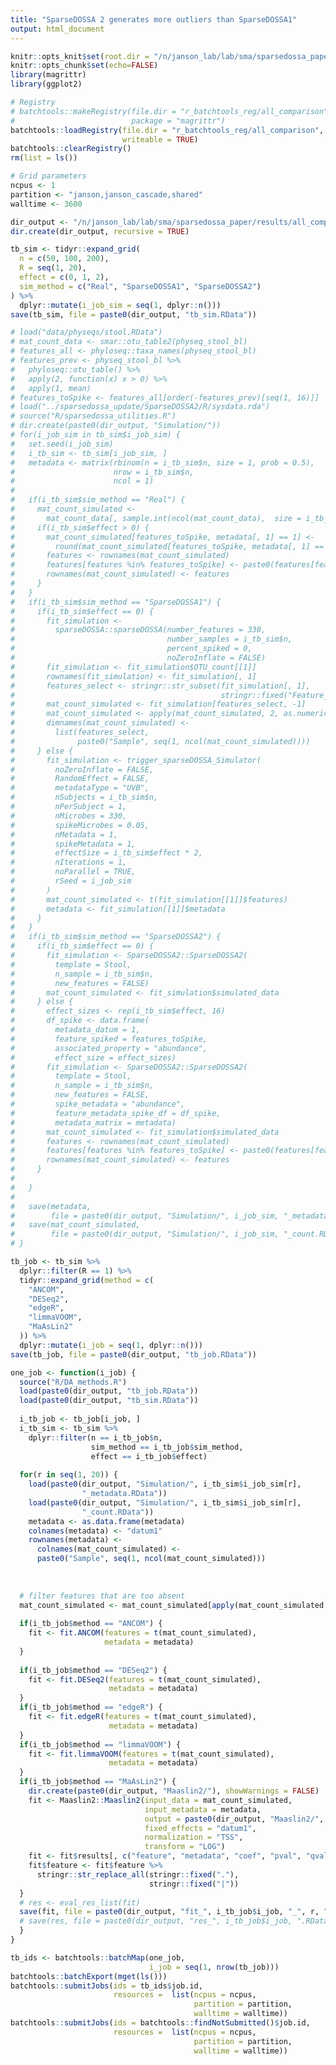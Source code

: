 ```yaml
---
title: "SparseDOSSA 2 generates more outliers than SparseDOSSA1"
output: html_document
---
```


```r
knitr::opts_knit$set(root.dir = "/n/janson_lab/lab/sma/sparsedossa_paper/")
knitr::opts_chunk$set(echo=FALSE)
library(magrittr)
library(ggplot2)
```

```r
# Registry
# batchtools::makeRegistry(file.dir = "r_batchtools_reg/all_comparison",
#                          package = "magrittr")
batchtools::loadRegistry(file.dir = "r_batchtools_reg/all_comparison", 
                         writeable = TRUE)
batchtools::clearRegistry()
rm(list = ls())

# Grid parameters
ncpus <- 1
partition <- "janson,janson_cascade,shared"
walltime <- 3600

dir_output <- "/n/janson_lab/lab/sma/sparsedossa_paper/results/all_comparison/"
dir.create(dir_output, recursive = TRUE)
```

```r
tb_sim <- tidyr::expand_grid(
  n = c(50, 100, 200),
  R = seq(1, 20),
  effect = c(0, 1, 2),
  sim_method = c("Real", "SparseDOSSA1", "SparseDOSSA2")
) %>%
  dplyr::mutate(i_job_sim = seq(1, dplyr::n()))
save(tb_sim, file = paste0(dir_output, "tb_sim.RData"))

# load("data/physeqs/stool.RData")
# mat_count_data <- smar::otu_table2(physeq_stool_bl)
# features_all <- phyloseq::taxa_names(physeq_stool_bl)
# features_prev <- physeq_stool_bl %>%
#   phyloseq::otu_table() %>%
#   apply(2, function(x) x > 0) %>%
#   apply(1, mean)
# features_toSpike <- features_all[order(-features_prev)[seq(1, 16)]]
# load("../sparsedossa_update/SparseDOSSA2/R/sysdata.rda")
# source("R/sparsedossa_utilities.R")
# dir.create(paste0(dir_output, "Simulation/"))
# for(i_job_sim in tb_sim$i_job_sim) {
#   set.seed(i_job_sim)
#   i_tb_sim <- tb_sim[i_job_sim, ]
#   metadata <- matrix(rbinom(n = i_tb_sim$n, size = 1, prob = 0.5),
#                      nrow = i_tb_sim$n,
#                      ncol = 1)
#   
#   if(i_tb_sim$sim_method == "Real") {
#     mat_count_simulated <-
#       mat_count_data[, sample.int(ncol(mat_count_data),  size = i_tb_sim$n)]
#     if(i_tb_sim$effect > 0) {
#       mat_count_simulated[features_toSpike, metadata[, 1] == 1] <-
#         round(mat_count_simulated[features_toSpike, metadata[, 1] == 1] * exp(i_tb_sim$effect))
#       features <- rownames(mat_count_simulated)
#       features[features %in% features_toSpike] <- paste0(features[features %in% features_toSpike], "_TP")
#       rownames(mat_count_simulated) <- features
#     }
#   }
#   if(i_tb_sim$sim_method == "SparseDOSSA1") {
#     if(i_tb_sim$effect == 0) {
#       fit_simulation <-
#         sparseDOSSA::sparseDOSSA(number_features = 330,
#                                  number_samples = i_tb_sim$n,
#                                  percent_spiked = 0,
#                                  noZeroInflate = FALSE)
#       fit_simulation <- fit_simulation$OTU_count[[1]]
#       rownames(fit_simulation) <- fit_simulation[, 1]
#       features_select <- stringr::str_subset(fit_simulation[, 1],
#                                              stringr::fixed("Feature_spike_"))
#       mat_count_simulated <- fit_simulation[features_select, -1]
#       mat_count_simulated <- apply(mat_count_simulated, 2, as.numeric)
#       dimnames(mat_count_simulated) <-
#         list(features_select,
#              paste0("Sample", seq(1, ncol(mat_count_simulated))))
#     } else {
#       fit_simulation <- trigger_sparseDOSSA_Simulator(
#         noZeroInflate = FALSE,
#         RandomEffect = FALSE,
#         metadataType = "UVB",
#         nSubjects = i_tb_sim$n,
#         nPerSubject = 1,
#         nMicrobes = 330,
#         spikeMicrobes = 0.05,
#         nMetadata = 1,
#         spikeMetadata = 1,
#         effectSize = i_tb_sim$effect * 2,
#         nIterations = 1,
#         noParallel = TRUE,
#         rSeed = i_job_sim
#       )
#       mat_count_simulated <- t(fit_simulation[[1]]$features)
#       metadata <- fit_simulation[[1]]$metadata
#     }
#   }
#   if(i_tb_sim$sim_method == "SparseDOSSA2") {
#     if(i_tb_sim$effect == 0) {
#       fit_simulation <- SparseDOSSA2::SparseDOSSA2(
#         template = Stool,
#         n_sample = i_tb_sim$n,
#         new_features = FALSE)
#       mat_count_simulated <- fit_simulation$simulated_data
#     } else {
#       effect_sizes <- rep(i_tb_sim$effect, 16)
#       df_spike <- data.frame(
#         metadata_datum = 1,
#         feature_spiked = features_toSpike,
#         associated_property = "abundance",
#         effect_size = effect_sizes)
#       fit_simulation <- SparseDOSSA2::SparseDOSSA2(
#         template = Stool,
#         n_sample = i_tb_sim$n,
#         new_features = FALSE,
#         spike_metadata = "abundance",
#         feature_metadata_spike_df = df_spike,
#         metadata_matrix = metadata)
#       mat_count_simulated <- fit_simulation$simulated_data
#       features <- rownames(mat_count_simulated)
#       features[features %in% features_toSpike] <- paste0(features[features %in% features_toSpike], "_TP")
#       rownames(mat_count_simulated) <- features
#     }
# 
#   }
# 
#   save(metadata,
#        file = paste0(dir_output, "Simulation/", i_job_sim, "_metadata.RData"))
#   save(mat_count_simulated,
#        file = paste0(dir_output, "Simulation/", i_job_sim, "_count.RData"))
# }
```

```r
tb_job <- tb_sim %>%
  dplyr::filter(R == 1) %>%
  tidyr::expand_grid(method = c(
    "ANCOM",
    "DESeq2",
    "edgeR",
    "limmaVOOM",
    "MaAsLin2"
  )) %>%
  dplyr::mutate(i_job = seq(1, dplyr::n()))
save(tb_job, file = paste0(dir_output, "tb_job.RData"))
```

```r
one_job <- function(i_job) {
  source("R/DA_methods.R")
  load(paste0(dir_output, "tb_job.RData"))
  load(paste0(dir_output, "tb_sim.RData"))
  
  i_tb_job <- tb_job[i_job, ]
  i_tb_sim <- tb_sim %>% 
    dplyr::filter(n == i_tb_job$n, 
                  sim_method == i_tb_job$sim_method, 
                  effect == i_tb_job$effect)
  
  for(r in seq(1, 20)) {
    load(paste0(dir_output, "Simulation/", i_tb_sim$i_job_sim[r], 
                "_metadata.RData"))
    load(paste0(dir_output, "Simulation/", i_tb_sim$i_job_sim[r], 
                "_count.RData"))
    metadata <- as.data.frame(metadata)
    colnames(metadata) <- "datum1"
    rownames(metadata) <- 
      colnames(mat_count_simulated) <- 
      paste0("Sample", seq(1, ncol(mat_count_simulated)))
    
    
  
  # filter features that are too absent
  mat_count_simulated <- mat_count_simulated[apply(mat_count_simulated > 0, 1, mean) >= 0.1, ]
  
  if(i_tb_job$method == "ANCOM") {
    fit <- fit.ANCOM(features = t(mat_count_simulated),
                     metadata = metadata)
  }
   
  if(i_tb_job$method == "DESeq2") {
    fit <- fit.DESeq2(features = t(mat_count_simulated),
                      metadata = metadata)
  } 
  if(i_tb_job$method == "edgeR") {
    fit <- fit.edgeR(features = t(mat_count_simulated),
                      metadata = metadata)
  }
  if(i_tb_job$method == "limmaVOOM") {
    fit <- fit.limmaVOOM(features = t(mat_count_simulated),
                      metadata = metadata)
  }
  if(i_tb_job$method == "MaAsLin2") {
    dir.create(paste0(dir_output, "Maaslin2/"), showWarnings = FALSE) 
    fit <- Maaslin2::Maaslin2(input_data = mat_count_simulated,
                              input_metadata = metadata, 
                              output = paste0(dir_output, "Maaslin2/", i_tb_job$i_job),
                              fixed_effects = "datum1",
                              normalization = "TSS", 
                              transform = "LOG")
    fit <- fit$results[, c("feature", "metadata", "coef", "pval", "qval")]
    fit$feature <- fit$feature %>% 
      stringr::str_replace_all(stringr::fixed("."),
                               stringr::fixed("|"))
  }
  # res <- eval_res_list(fit)
  save(fit, file = paste0(dir_output, "fit_", i_tb_job$i_job, "_", r, ".RData"))
  # save(res, file = paste0(dir_output, "res_", i_tb_job$i_job, ".RData"))
  }
}
```

```r
tb_ids <- batchtools::batchMap(one_job,
                               i_job = seq(1, nrow(tb_job)))
batchtools::batchExport(mget(ls()))
batchtools::submitJobs(ids = tb_ids$job.id,
                       resources =  list(ncpus = ncpus,
                                         partition = partition,
                                         walltime = walltime))
batchtools::submitJobs(ids = batchtools::findNotSubmitted()$job.id,
                       resources =  list(ncpus = ncpus,
                                         partition = partition,
                                         walltime = walltime))
```
